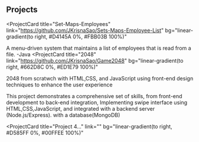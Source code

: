 ## Projects

<ProjectCard
  title="Set-Maps-Employees"
  link="https://github.com/JKrisnaSao/Sets-Maps-Employee-List"
  bg="linear-gradient(to right, #D4145A 0%, #FBB03B 100%)"
>
  A menu-driven system that maintains a list of employees that is read from a file. -Java
</ProjectCard>
<ProjectCard
  title="2048"
  link="https://github.com/JKrisnaSao/Game2048"
  bg="linear-gradient(to right, #662D8C 0%, #ED1E79 100%)"
>
  2048 from scratwch with HTML,CSS, and JavaScript using front-end design techniques to enhance the user experience

</ProjectCard>
<ProjectCard
  title="Pet Match"
  link="https://github.com/JKrisnaSao/animal-swipe-project/tree/main"
  bg="linear-gradient(to right, #009245 0%, #FCEE21 100%)"
>
This project demonstrates a comprehensive set of skills, from front-end development to back-end integration, Implementing swipe interface using HTML,CSS,JavaScript, and integrated with a backend server (Node.js/Express). with a database(MongoDB)
</ProjectCard>

<ProjectCard
  title="Project 4..."
  link=""
  bg="linear-gradient(to right, #D585FF 0%, #00FFEE 100%)"
>
</ProjectCard>
